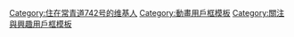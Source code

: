 {{userbox
| border-c = #000000
| id       = [[D'oh!]]
| id-c     = #fada00
| id-s     = 13
| info     = 這個用戶喜欢'''[[辛普森一家|The Simpsons]]'''。
| info-c   = #ffeb22
| info-fc  = black
| info-s   = 9
}}

[[Category:住在常青道742号的维基人]]
<noinclude>
[[Category:動畫用戶框模板]]
[[Category:關注與興趣用戶框模板]]</noinclude>